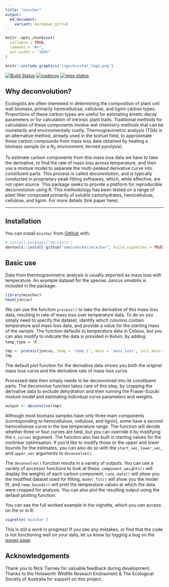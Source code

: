 ```yaml
---
title: "mixchar"
output:
  md_document:
    variant: markdown_github
---
```


```r
knitr::opts_chunk$set(
  collapse = TRUE,
  comment = "#>",
  out.width = "100%"
)
```

```r
knitr::include_graphics('logo/mixchar_logo.png')
```

[![Build Status](https://travis-ci.com/smwindecker/mixchar.svg?branch=master)](https://travis-ci.org/smwindecker/mixchar)
[![codecov](https://codecov.io/gh/smwindecker/mixchar/branch/master/graph/badge.svg)](https://codecov.io/gh/smwindecker/mixchar)
[![repo status](http://www.repostatus.org/badges/latest/active.svg)](http://www.repostatus.org/#active)

## Why deconvolution?

Ecologists are often interested in determining the composition of plant cell wall biomass, primarily hemicellulose, cellulose, and lignin carbon types. Proportions of these carbon types are useful for estimating kinetic decay parameters or for calculation of intrinsic plant traits. Traditional methods for calculation of these components involve wet chemistry methods that can be monetarily and environmentally costly. Thermogravimetric analysis (TGA) is an alternative method, already used in the biofuel field, to approximate these carbon compounds from mass loss data obtained by heating a biomass sample (in a $N_2$ environment, termed pyrolysis). 

To estimate carbon components from this mass loss data we have to take the derivative, to find the rate of mass loss across temperature, and then use a mixture model to separate the multi-peaked derivative curve into constituent parts. This process is called deconvolution, and is typically conducted in proprietary peak-fitting softwares, which, while effective, are not open source. This package seeks to provide a platform for reproducible deconvolution using R. This methodology has been tested on a range of plant litter composed primarily of soluble carbohydrates, hemicellulose, cellulose, and lignin. For more details (link paper here). 

<hr>

## Installation

You can install `mixchar` from [GitHub](https://github.com/) with:

``` r
# install.packages("devtools")
devtools::install_github("smwindecker/mixchar", build_vignettes = TRUE)
```
## Basic use

Data from thermogravimetric analysis is usually exported as mass loss with temperature. An example dataset for the species *Juncus amabilis* is included in the package:
```r
library(mixchar)
head(juncus)
```

We can use the function `process()` to take the derivative of this mass loss data, resulting in rate of mass loss over temperature data. To do so you simply need to specify the dataset, identify which columns contain temperature and mass loss data, and provide a value for the starting mass of the sample. The function defaults to temperature data in Celsius, but you can also modify to indicate the data is provided in Kelvin, by adding `temp_type = 'K'`.
```r
tmp <- process(juncus, temp = 'temp_C', mass = 'mass_loss', init_mass = 18.96)
tmp
```

The default plot function for the derivative data shows you both the original mass loss curve and the derivative rate of mass loss curve.

Processed data then simply needs to be deconvolved into its constituent parts. The deconvolve function takes care of this step, by cropping the derivative data to exclude dehydration and then running the Fraser-Suzuki mixture model and estimating individual curve parameters and weights.
```r
output <- deconvolve(tmp)
```

Although most biomass samples have only three main components (corresponding to hemicellulose, cellulose, and lignin), some have a second hemicellulose curve in the low temperature range. The function will decide whether three or four curves are best, but you can override it by modifying the `n_curves` argument. The function also has built in starting values for the nonlinear optimisation. If you'd like to modify those or the upper and lower bounds for the estimates, you can also do so with the `start_vec`, `lower_vec`, and `upper_vec` arguments to `deconvolve()`.

The `deconvolve()` function results in a variety of outputs. You can use a variety of accessor functions to look at these. `component_weights()` will display the weights of each carbon component, `rate_data()` will show you the modified dataset used for fitting, `model_fit()` will show you the model fit, and `temp_bounds()` will print the temperature values at which the data were cropped for analysis. You can also plot the resulting output using the default plotting function.

You can see the full worked example in the vignette, which you can access on the or in R:
```r
vignette('mixchar')
```

This is still a work in progress! If you see any mistakes, or find that the code is not functioning well on your data, let us know by logging a bug on the [issues page](http://www.github.com/smwindecker/mixchar/issues). 

## Acknowledgements
Thank you to Nick Tierney for valuable feedback during development. Thanks to the Holsworth Wildlife Reseach Endowment & The Ecological Society of Australia for support on this project. 


